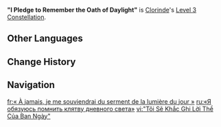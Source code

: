 {{Constellation Infobox
|image         = Constellation "I Pledge to Remember the Oath of Daylight".png
|character     = Clorinde
|level         = 3
|description   = Increases the Level of [[Hunter's Vigil]] by 3.<br>Maximum upgrade level is 15.
|scale_att1    = 
|scale_att2    = 
|utility1      = Talent Level Increase
|utility2      = Elemental Skill Level Increase
}}
'''"I Pledge to Remember the Oath of Daylight"''' is [[Clorinde]]'s [[Level 3 Constellation]].
<!--
==Gameplay Notes==
--><!--
==Preview==
{Preview
|file = "I Pledge to Remember the Oath of Daylight" Preview
}
-->
==Other Languages==
{{Other Languages
|en       = "I Pledge to Remember the Oath of Daylight"
|zhs      = 「我将铭记白昼的誓言」
|zhs_rm   = "Wŏ Jiāng Míngjì Báizhòu de Shìyán"
|zht      = 「我將銘記白晝的誓言」
|zht_rm   = "Wŏ Jiāng Míngjì Báizhòu de Shìyán"
|zh_tl    = “I Shall Remember the Oath of Daylight”
|ja       = 「白昼の誓いを忘れるな」
|ja_rm    = "Hakuchuu no Chikai wo Wasureruna"
|ja_tl    = "Do Not Forget the Oath of Daylight"
|ko       = 「난 낮의 맹세를 명심하고」
|ko_rm    = 
|ko_tl    = 
|es       = Recordaré mi juramento diurno
|es_tl    = I Will Remember My Daytime Oath
|fr       = « À jamais, je me souviendrai du serment de la lumière du jour »
|fr_tl    = "Forevermore, I Will Remember the Oath of Daylight"
|ru       = «Я обязуюсь помнить клятву дневного света»
|ru_tl    = "I Pledge to Remember the Oath of Daylight"
|th       = "I Pledge to Remember the Oath of Daylight"
|vi       = "Tôi Sẽ Khắc Ghi Lời Thề Của Ban Ngày"
|vi_tl    = 
|de       = „Ich gelobe, mich an den Eid des Tageslichts zu erinnern“
|de_tl    = "I Pledge to Remember the Oath of Daylight"
|id       = "I Pledge to Remember the Oath of Daylight"
|pt       = "Jamais Esquecerei o Juramento do Dia"
|pt_tl    = 
|tr       = "Gün Işığı Yeminini Unutmayacağıma Ant İçtim"
|tr_tl    = 
|it       = "M'impegno a non dimenticare mai il giuramento dell'alba"
|it_tl    = 
}}

==Change History==
{{Change History|4.7}}

==Navigation==
{{Talent Navbox|Clorinde}}

[[fr:« À jamais, je me souviendrai du serment de la lumière du jour »]]
[[ru:«Я обязуюсь помнить клятву дневного света»]]
[[vi:"Tôi Sẽ Khắc Ghi Lời Thề Của Ban Ngày"]]